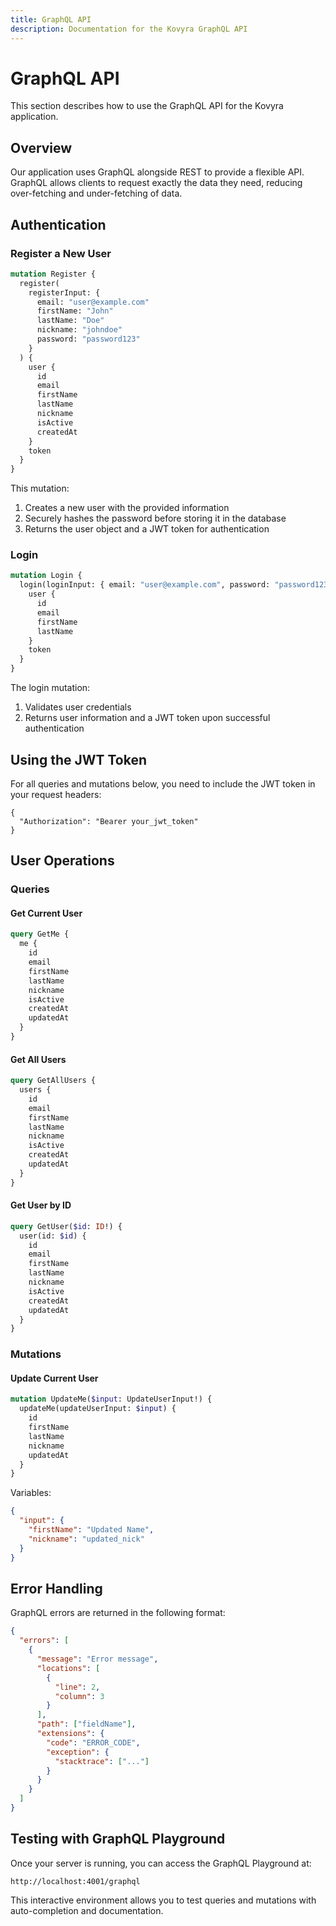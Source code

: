 ```yaml
---
title: GraphQL API
description: Documentation for the Kovyra GraphQL API
---
```


# GraphQL API

This section describes how to use the GraphQL API for the Kovyra application.

## Overview

Our application uses GraphQL alongside REST to provide a flexible API. GraphQL allows clients to request exactly the data they need, reducing over-fetching and under-fetching of data.

## Authentication

### Register a New User

```graphql
mutation Register {
  register(
    registerInput: {
      email: "user@example.com"
      firstName: "John"
      lastName: "Doe"
      nickname: "johndoe"
      password: "password123"
    }
  ) {
    user {
      id
      email
      firstName
      lastName
      nickname
      isActive
      createdAt
    }
    token
  }
}
```

This mutation:

1. Creates a new user with the provided information
2. Securely hashes the password before storing it in the database
3. Returns the user object and a JWT token for authentication

### Login

```graphql
mutation Login {
  login(loginInput: { email: "user@example.com", password: "password123" }) {
    user {
      id
      email
      firstName
      lastName
    }
    token
  }
}
```

The login mutation:

1. Validates user credentials
2. Returns user information and a JWT token upon successful authentication

## Using the JWT Token

For all queries and mutations below, you need to include the JWT token in your request headers:

```
{
  "Authorization": "Bearer your_jwt_token"
}
```

## User Operations

### Queries

#### Get Current User

```graphql
query GetMe {
  me {
    id
    email
    firstName
    lastName
    nickname
    isActive
    createdAt
    updatedAt
  }
}
```

#### Get All Users

```graphql
query GetAllUsers {
  users {
    id
    email
    firstName
    lastName
    nickname
    isActive
    createdAt
    updatedAt
  }
}
```

#### Get User by ID

```graphql
query GetUser($id: ID!) {
  user(id: $id) {
    id
    email
    firstName
    lastName
    nickname
    isActive
    createdAt
    updatedAt
  }
}
```

### Mutations

#### Update Current User

```graphql
mutation UpdateMe($input: UpdateUserInput!) {
  updateMe(updateUserInput: $input) {
    id
    firstName
    lastName
    nickname
    updatedAt
  }
}
```

Variables:

```json
{
  "input": {
    "firstName": "Updated Name",
    "nickname": "updated_nick"
  }
}
```

## Error Handling

GraphQL errors are returned in the following format:

```json
{
  "errors": [
    {
      "message": "Error message",
      "locations": [
        {
          "line": 2,
          "column": 3
        }
      ],
      "path": ["fieldName"],
      "extensions": {
        "code": "ERROR_CODE",
        "exception": {
          "stacktrace": ["..."]
        }
      }
    }
  ]
}
```

## Testing with GraphQL Playground

Once your server is running, you can access the GraphQL Playground at:

```
http://localhost:4001/graphql
```

This interactive environment allows you to test queries and mutations with auto-completion and documentation.
